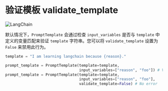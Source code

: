 # 验证模板 validate_template

![LangChain](https://pica.zhimg.com/50/v2-56e8bbb52aa271012541c1fe1ceb11a2_r.gif 'LangChain中文网')


默认情况下，`PromptTemplate` 会通过检查 `input_variables` 是否与 `template` 中定义的变量匹配来验证 `template` 字符串。您可以将 `validate_template` 设置为 `False` 来禁用此行为。

```python
template = "I am learning langchain because {reason}."

prompt_template = PromptTemplate(template=template,
                                 input_variables=["reason", "foo"]) # ValueError due to extra variables
prompt_template = PromptTemplate(template=template,
                                 input_variables=["reason", "foo"],
                                 validate_template=False) # No error
```

